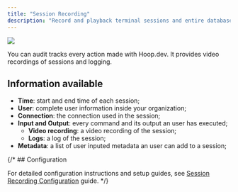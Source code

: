 ```yaml
---
title: "Session Recording"
description: "Record and playback terminal sessions and entire databases connections."
---
```


<Frame>
  <img src="/images/learn/features/session-recording.png" />
</Frame>

You can audit tracks every action made with Hoop.dev. It provides video recordings of sessions and logging.

## Information available

- **Time**: start and end time of each session;
- **User**: complete user information inside your organization;
- **Connection**: the connection used in the session;
- **Input and Output**: every command and its output an user has executed;
    - **Video recording**: a video recording of the session;
    - **Logs**: a log of the session;
- **Metadata**: a list of user inputed metadata an user can add to a session;

{/* ## Configuration

For detailed configuration instructions and setup guides, see [Session Recording Configuration](/setup/configuration/session-recording-configuration) guide. */}